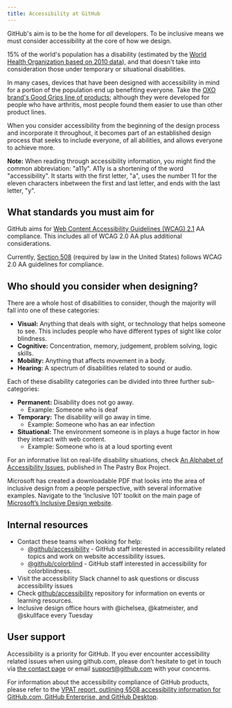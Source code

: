 ```yaml
---
title: Accessibility at GitHub
---
```


GitHub's aim is to be the home for *all* developers. To be inclusive means we must consider accessibility at the core of how we design. 

15% of the world's population has a disability (estimated by the [World Health Organization based on 2010 data](https://www.who.int/disabilities/world_report/2011/report/en/)), and that doesn't take into consideration those under temporary or situational disabilities. 

In many cases, devices that have been designed with accessibility in mind for a portion of the population end up benefiting everyone. Take the [OXO brand's Good Grips line of products](https://www.oxo.com/blog/behind-the-scenes/behind-design-oxos-iconic-good-grips-handles/); although they were developed for people who have arthritis, most people found them easier to use than other product lines.

When you consider accessibility from the beginning of the design process and incorporate it throughout, it becomes part of an established design process that seeks to include everyone, of all abilities, and allows everyone to achieve more.

**Note:** When reading through accessibility information, you might find the common abbreviation: "a11y". A11y is a shortening of the word "accessibility". It starts with the first letter, "a", uses the number 11 for the eleven characters inbetween the first and last letter, and ends with the last letter, "y".

## What standards you must aim for 
GitHub aims for [Web Content Accessibility Guidelines (WCAG) 2.1](https://www.w3.org/TR/WCAG21/) AA compliance. This includes all of WCAG 2.0 AA plus additional considerations. 

Currently, [Section 508](https://www.access-board.gov/guidelines-and-standards/communications-and-it/about-the-ict-refresh/overview-of-the-final-rule) (required by law in the United States) follows WCAG 2.0 AA guidelines for compliance. 

## Who should you consider when designing? 
There are a whole host of disabilities to consider, though the majority will fall into one of these categories: 
- **Visual:** Anything that deals with sight, or technology that helps someone to see. This includes people who have different types of sight like color blindness.
- **Cognitive:** Concentration, memory, judgement, problem solving, logic skills. 
- **Mobility:** Anything that affects movement in a body. 
- **Hearing:** A spectrum of disabilities related to sound or audio.

Each of these disability categories can be divided into three further sub-categories:
- **Permanent:** Disability does not go away.
  - Example: Someone who is deaf
- **Temporary:** The disability will go away in time.
  - Example: Someone who has an ear infection
- **Situational:** The environment someone is in plays a huge factor in how they interact with web content. 
  - Example: Someone who is at a loud sporting event

For an informative list on real-life disability situations, check [An Alphabet of Accessibility Issues](https://the-pastry-box-project.net/anne-gibson/2014-july-31), published in The Pastry Box Project.

Microsoft has created a downloadable PDF that looks into the area of inclusive design from a people perspective, with several informative examples. Navigate to the ‘Inclusive 101’ toolkit on the main page of [Microsoft’s Inclusive Design website](https://www.microsoft.com/design/inclusive/).

## Internal resources
- Contact these teams when looking for help:
  - [@github/accessibility](https://github.com/orgs/github/teams/accessibility) - GitHub staff interested in accessibility related topics and work on website accessibility issues. 
  - [@github/colorblind](https://github.com/orgs/github/teams/colorblind) - GitHub staff interested in accessibility for colorblindness.
- Visit the accessibility Slack channel to ask questions or discuss accessibility issues
- Check [github/accessibility](https://github.com/github/accessibility) repository for information on events or learning resources. 
- Inclusive design office hours with @ichelsea, @katmeister, and @skullface every Tuesday

## User support
Accessibility is a priority for GitHub. If you ever encounter accessibility related issues when using github.com, please don’t hesitate to get in touch via [the contact page](https://support.github.com/contact) or email [support@github.com](support@github.com) with your concerns.

For information about the accessibility compliance of GitHub products, please refer to the [VPAT report, outlining §508 accessibility information for GitHub.com, GitHub Enterprise, and GitHub Desktop](https://government.github.com/accessibility/).
